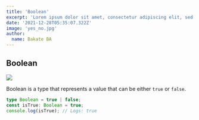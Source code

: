 ```yaml
---
title: 'Boolean'
excerpt: 'Lorem ipsum dolor sit amet, consectetur adipiscing elit, sed do eiusmod tempor incididunt ut labore et dolore magna aliqua. Praesent elementum facilisis leo vel fringilla est ullamcorper eget. At imperdiet dui accumsan sit amet nulla facilities morbi tempus.'
date: '2021-12-28T05:35:07.322Z'
image: 'yes_no.jpg'
author:
  name: Bakate BA
---
```


## Boolean

<Image src="yes-no.jpg" />

Boolean is a type that represents a value that can be either `true` or `false`.

```ts
type Boolean = true | false;
const isTrue: Boolean = true;
console.log(isTrue); // Logs: true
```


<YoutubeVideo uid="9nDjLYXBCYM" fullScreen={true} title="Nx for React in under 3 minutes" />
